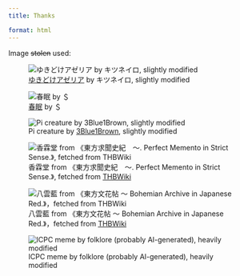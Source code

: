 ```yaml
---
title: Thanks

format: html
---
```


Image ~~stolen~~ used:

::: {layout-ncol=3}

![[ゆきどけアゼリア](https://www.pixiv.net/artworks/50046630) by キツネイロ, slightly modified](/assets/images/netherstairs.jpg)

![[春眠](https://www.pixiv.net/artworks/3791197) by ＄](/assets/images/sleep.jpg)

![Pi creature by [3Blue1Brown](https://www.3blue1brown.com/), slightly modified](/assets/images/pi.jpg)

![香霖堂 from 《東方求聞史紀　～. Perfect Memento in Strict Sense.》, fetched from [THBWiki](https://thwiki.cc/%E4%B8%9C%E6%96%B9%E6%B1%82%E9%97%BB%E5%8F%B2%E7%BA%AA/%E9%A6%99%E9%9C%96%E5%A0%82)](/assets/images/kourindou.jpg)

![八雲藍 from 《東方文花帖 ～ Bohemian Archive in Japanese Red.》，fetched from [THBWiki](https://thbwiki.cc/%E4%B8%9C%E6%96%B9%E6%96%87%E8%8A%B1%E5%B8%96%EF%BC%88%E4%B9%A6%E7%B1%8D%EF%BC%89/%E5%85%AB%E4%BA%91%E8%93%9D)](/assets/images/ran.jpg)

![ICPC meme by folklore (probably AI-generated), heavily modified](/assets/images/icpc.jpg)
:::